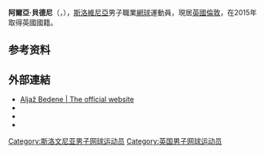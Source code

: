 {{Infobox 网球
|姓名=Aljaž Bedene
|image =Bedene_WMQ14_(1)_(14420641597).jpg
|国籍={{SLO}}<br>{{flag|United Kingdom}}
|生年=1989年
|生日={{birth_date_and_age|1989|7|18|mf=y}}
|出生地={{SLO}}[[卢布尔雅那|卢布尔雅那]]
|居住地={{GBR}}[[倫敦|倫敦]]
|身高=183
|体重=70
|持拍手=左
|反拍=
|转职业年=1997年
|球拍=
|球衣=
|球鞋=
|单打最高排名=71（2013年2月25日）
|双打最高排名=136（2013年7月29日）
|现单打排名=
|现双打排名=
|单打冠军头衔=
|双打冠军头衔=
|职业战绩=16勝23負
|奖金=471,195[[美元|美元]]
|澳网最好成绩=第一輪（2013,2014,2015,2016,2017）
|法网最好成绩=第三輪（2016）
|温网最好成绩=第三輪（2017）
|美网最好成绩=第二輪（2015）
|大满贯个数=
|奥运会最好成绩=
}}
'''阿爾亞·貝德尼'''（{{lang-sl|'''Aljaž Bedene'''}}，{{bd|1989年|7月18日}}），[[斯洛維尼亞|斯洛維尼亞]]男子職業[[網球|網球]]運動員，現居[[英國|英國]][[倫敦|倫敦]]，在2015年取得英國國籍。

== 参考资料 ==
{{reflist}}

== 外部連結 ==
* [https://web.archive.org/web/20131206110115/http://www.aljazbedene.si/ Aljaž Bedene | The official website]
* {{ATP|id=BH09}}
* {{ITF Profile|阿爾亞·貝德尼|100062100}}
* {{DavisCupplayerlink|id=100062100}}

{{Authority control}}
{{DEFAULTSORT:Bedene, Aljaž}}
[[Category:斯洛文尼亚男子网球运动员|Category:斯洛文尼亚男子网球运动员]]
[[Category:英国男子网球运动员|Category:英国男子网球运动员]]